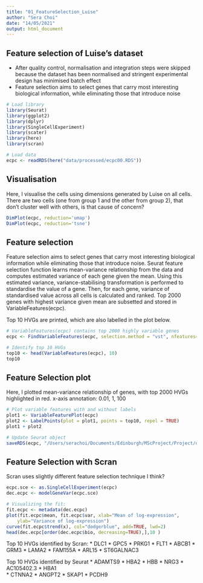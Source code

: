 ```yaml
---
title: "01_FeatureSelection_Luise"
author: "Sera Choi"
date: "14/05/2021"
output: html_document
---
```


## Feature selection of Luise's dataset 

* After quality control, normalisation and integration steps were skipped because the dataset has been normalised and stringent experimental design has minimised batch effect 
* Feature selection aims to select genes that carry most interesting biological information, while eliminating those that introduce noise 

```r
# Load library
library(Seurat)
library(ggplot2)
library(dplyr)
library(SingleCellExperiment)
library(scater)
library(here)
library(scran)

# Load data
ecpc <- readRDS(here("data/processed/ecpc00.RDS")) 
```

## Visualisation
Here, I visualise the cells using dimensions generated by Luise on all cells. There are two cells (one from group 1 and the other from group 2), that don't cluster well with others, is that cause of concern? 
```r
DimPlot(ecpc, reduction='umap')
DimPlot(ecpc, reduction='tsne')
```

## Feature selection 
Feature selection aims to select genes that carry most interesting biological information while eliminating those that introduce noise. Seurat feature selection function learns mean-variance relationship from the data and computes estimated variance of each gene given the mean. Using this estimated variance, variance-stabilising transformation is performed to standardise the value of a gene. Then, for each gene, variance of standardised value across all cells is calculated and ranked. Top 2000 genes with highest variance given mean are subsetted and stored in VariableFeatures(ecpc). 

Top 10 HVGs are printed, which are also labelled in the plot below. 

```r
# VariableFeatures(ecpc) contains top 2000 highly variable genes 
ecpc <- FindVariableFeatures(ecpc, selection.method = "vst", nfeatures=2000)

# Identify top 10 HVGs
top10 <- head(VariableFeatures(ecpc), 10)
top10
```

## Feature Selection plot 
Here, I plotted mean-variance relationship of genes, with top 2000 HVGs highlighted in red. x-axis annotation: 0.01, 1, 100 

```r
# Plot variable features with and without labels 
plot1 <- VariableFeaturePlot(ecpc)
plot2 <- LabelPoints(plot = plot1, points = top10, repel = TRUE)
plot1 + plot2

# Update Seurat object 
saveRDS(ecpc, "/Users/serachoi/Documents/Edinburgh/MScProject/Project/data/processed/ecpc01.RDS")
```

## Feature Selection with Scran 
Scran uses slightly different feature selection technique I think? 

```r
ecpc.sce <- as.SingleCellExperiment(ecpc)
dec.ecpc <- modelGeneVar(ecpc.sce)

# Visualizing the fit:
fit.ecpc <- metadata(dec.ecpc)
plot(fit.ecpc$mean, fit.ecpc$var, xlab="Mean of log-expression",
    ylab="Variance of log-expression")
curve(fit.ecpc$trend(x), col="dodgerblue", add=TRUE, lwd=2)
head(dec.ecpc[order(dec.ecpc$bio, decreasing=TRUE),],10 )
```

Top 10 HVGs identified by Scran:
* DLC1
* GPC5 
* PRKG1
* FLT1
* ABCB1
* GRM3
* LAMA2
* FAM155A 
* ARL15
* ST6GALNAC3

Top 10 HVGs identified by Seurat 
* ADAMTS9
* HBA2
* HBB
* NRG3
* AC105402.3
* HBA1      
* CTNNA2
* ANGPT2
* SKAP1
* PCDH9













